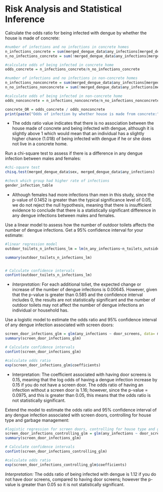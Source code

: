 # Risk Analysis and Statistical Inference

Calculate the odds ratio for being infected with dengue by whether the house is made of concrete:

```r
#number of infections and no infections in concrete homes
n_infections_concrete = sum(merged_dengue_data$any_infections[merged_dengue_data$concrete_house ==1])
n_no_infections_concrete = sum(!merged_dengue_data$any_infections[merged_dengue_data$concrete_house ==1])

#calculate odds of being infected in concrete home
odds_concrete = n_infections_concrete/n_no_infections_concrete

#number of infections and no infections in non-concrete homes
n_infections_nonconcrete = sum(merged_dengue_data$any_infections[merged_dengue_data$concrete_house ==0])
n_no_infections_nonconcrete = sum(!merged_dengue_data$any_infections[merged_dengue_data$concrete_house ==0])

#calculate odds of being infected in non-concrete home
odds_nonconcrete = n_infections_nonconcrete/n_no_infections_nonconcrete

concrete_OR = odds_concrete / odds_nonconcrete
print(paste("Odds of infection by whether house is made from concrete:", concrete_OR))
```

-   The odds ratio value indicates that there is no association between the house made of concrete and being infected with dengue, although it is slightly above 1 which would mean that an individual has a slightly higher chance (1.018) of being infected with dengue if he or she does not live in a concrete home.

Run a chi-square test to assess if there is a difference in any dengue infection between males and females:

```r
#chi-square test
chisq.test(merged_dengue_data$sex, merged_dengue_data$any_infections)

#check which group had higher rate of infections
gender_infection_table

```

-   Although females had more infections than men in this study, since the p-value of 0.1452 is greater than the typical significance level of 0.05, we do not reject the null hypothesis, meaning that there is insufficient evidence to conclude that there is a statistically significant difference in any dengue infections between males and females.

Use a linear model to assess how the number of outdoor toilets affects the number of dengue infections. Get a 95% confidence interval for your estimate:

```r
#linear regression model
outdoor_toilets_n_infections_lm = lm(n_any_infections~n_toilets_outside, data = merged_dengue_data)

summary(outdoor_toilets_n_infections_lm)


# Calculate confidence intervals
confint(outdoor_toilets_n_infections_lm)
```

-   *Interpretation:* For each additional toliet, the expected change or increase of the number of dengue infections is 0.00645. However, given that the p-value is greater than 0.585 and the confidence interval includes 0, the results are not statistically significant and the number of outdoor toilets may not affect the number of dengue infections an individual or household has.

Use a logistic model to estimate the odds ratio and 95% confidence interval of any dengue infection associated with screen doors:

```r
screen_door_infections_glm = glm(any_infections ~ door_screens, data= merged_dengue_data, family="binomial")
summary(screen_door_infections_glm)

# Calculate confidence intervals
confint(screen_door_infections_glm)

#calculate odds ratio
exp(screen_door_infections_glm$coefficients)

```

-   Interpretation: The coefficient associated with having door screens is 0.15, meaning that the log odds of having a dengue infection increase by 0.15 if you do not have a screen door. The odds ratio of having an infection without a screen door is 1.16; however, since the p-value = 0.0975, and this is greater than 0.05, this means that the odds ratio is not statistically significant.

Extend the model to estimate the odds ratio and 95% confidence interval of any dengue infection associated with screen doors, controlling for house type and garbage management:

```r
#logistic regression for screen doors, controlling for house type and garbage management
screen_door_infections_controlling_glm = glm(any_infections ~ door_screens + house_type + garbage_management, data= merged_dengue_data, family="binomial")
summary(screen_door_infections_glm)

# Calculate confidence intervals
confint(screen_door_infections_controlling_glm)

#calculate odds ratio
exp(screen_door_infections_controlling_glm$coefficients)
```

*Interpretation:* The odds ratio of being infected with dengue is 1.12 if you do not have door screens, compared to having door screens; however the p-value is greater than 0.05 so it is not statistically significant.
